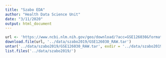 ```yaml
---
title: "Szabo EDA"
author: "Health Data Science Unit"
date: "3/11/2020"
output: html_document
---
```


```r
url <- 'https://www.ncbi.nlm.nih.gov/geo/download/?acc=GSE126030&format=file'
download.file(url, '../data/szabo2019/GSE126030_RAW.tar')
untar('../data/szabo2019/GSE126030_RAW.tar', exdir = '../data/szabo2019/')
list.files('../data/szabo2019/')
```